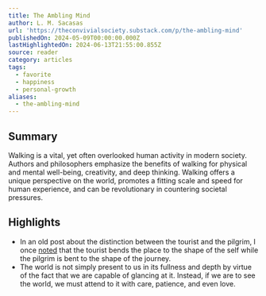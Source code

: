 ```yaml
---
title: The Ambling Mind
author: L. M. Sacasas
url: 'https://theconvivialsociety.substack.com/p/the-ambling-mind'
publishedOn: 2024-05-09T00:00:00.000Z
lastHighlightedOn: 2024-06-13T21:55:00.855Z
source: reader
category: articles
tags:
  - favorite
  - happiness
  - personal-growth
aliases:
  - the-ambling-mind
---
```

## Summary

Walking is a vital, yet often overlooked human activity in modern society. Authors and philosophers emphasize the benefits of walking for physical and mental well-being, creativity, and deep thinking. Walking offers a unique perspective on the world, promotes a fitting scale and speed for human experience, and can be revolutionary in countering societal pressures.

## Highlights
- In an old post about the distinction between the tourist and the pilgrim, I once [noted](https://thefrailestthing.com/2012/06/06/the-pilgrim-and-the-tourist/) that the tourist bends the place to the shape of the self while the pilgrim is bent to the shape of the journey.
- The world is not simply present to us in its fullness and depth by virtue of the fact that we are capable of glancing at it. Instead, if we are to see the world, we must attend to it with care, patience, and even love.
